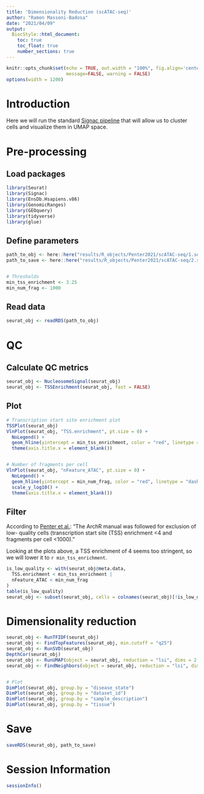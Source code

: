```yaml
---
title: 'Dimensionality Reduction (scATAC-seq)'
author: "Ramon Massoni-Badosa"
date: "2021/04/09"
output: 
  BiocStyle::html_document:
    toc: true
    toc_float: true
    number_sections: true
---
```


```r
knitr::opts_chunk$set(echo = TRUE, out.width = "100%", fig.align='center', 
                      message=FALSE, warning = FALSE)
options(width = 1200)
```


# Introduction

Here we will run the standard [Signac pipeline](https://satijalab.org/signac/articles/pbmc_vignette.html) that will allow us to cluster cells and visualize them in UMAP space.


# Pre-processing

## Load packages

```r
library(Seurat)
library(Signac)
library(EnsDb.Hsapiens.v86)
library(GenomicRanges)
library(GEOquery)
library(tidyverse)
library(glue)
```


## Define parameters

```r
path_to_obj <- here::here("results/R_objects/Penter2021/scATAC-seq/1.seurat_obj_init_Penter2021_atac.rds")
path_to_save <- here::here("results/R_objects/Penter2021/scATAC-seq/2.seurat_obj_dimred_Penter2021_atac.rds")


# Thresholds
min_tss_enrichment <- 3.25
min_num_frag <- 1000
```


## Read data

```r
seurat_obj <- readRDS(path_to_obj)
```


# QC

## Calculate QC metrics

```r
seurat_obj <- NucleosomeSignal(seurat_obj)
seurat_obj <- TSSEnrichment(seurat_obj, fast = FALSE)
```


## Plot

```r
# Transcription start site enrichment plot
TSSPlot(seurat_obj)
VlnPlot(seurat_obj, "TSS.enrichment", pt.size = 0) +
  NoLegend() +
  geom_hline(yintercept = min_tss_enrichment, color = "red", linetype = "dashed") +
  theme(axis.title.x = element_blank())


# Number of fragments per cell
VlnPlot(seurat_obj, "nFeature_ATAC", pt.size = 0) +
  NoLegend() +
  geom_hline(yintercept = min_num_frag, color = "red", linetype = "dashed") +
  scale_y_log10() +
  theme(axis.title.x = element_blank())
```


## Filter

According to [Penter et al.](https://cancerdiscovery.aacrjournals.org/content/11/12/3048): "The ArchR manual was followed for exclusion of low- quality cells (transcription start site (TSS) enrichment <4 and fragments per cell <1000)."

Looking at the plots above, a TSS enrichment of 4 seems too stringent, so we will lower it to `r min_tss_enrichment`.

```r
is_low_quality <- with(seurat_obj@meta.data,
  TSS.enrichment < min_tss_enrichment |
  nFeature_ATAC < min_num_frag
)
table(is_low_quality)
seurat_obj <- subset(seurat_obj, cells = colnames(seurat_obj)[!is_low_quality])
```


# Dimensionality reduction

```r
seurat_obj <- RunTFIDF(seurat_obj)
seurat_obj <- FindTopFeatures(seurat_obj, min.cutoff = "q25")
seurat_obj <- RunSVD(seurat_obj)
DepthCor(seurat_obj)
seurat_obj <- RunUMAP(object = seurat_obj, reduction = "lsi", dims = 2:30)
seurat_obj <- FindNeighbors(object = seurat_obj, reduction = "lsi", dims = 2:30)


# Plot
DimPlot(seurat_obj, group.by = "disease_state")
DimPlot(seurat_obj, group.by = "dataset_id")
DimPlot(seurat_obj, group.by = "sample_description")
DimPlot(seurat_obj, group.by = "tissue")
```


# Save

```r
saveRDS(seurat_obj, path_to_save)
```


# Session Information

```r
sessionInfo()
```

